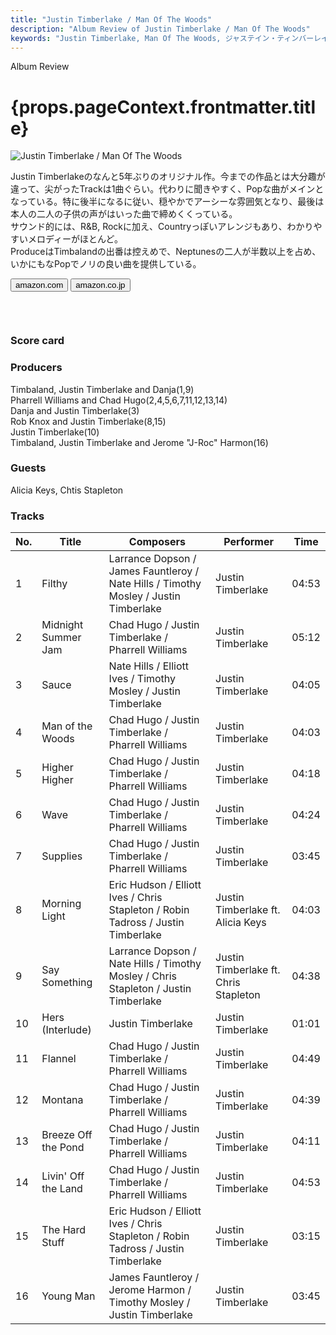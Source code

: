 ```yaml
---
title: "Justin Timberlake / Man Of The Woods"
description: "Album Review of Justin Timberlake / Man Of The Woods"
keywords: "Justin Timberlake, Man Of The Woods, ジャステイン・ティンバーレイク, マン・オブ・ザ・ウッズ"
---
```





<p className="largeP">Album Review</p>
<h1 className="h1--no--margin">{props.pageContext.frontmatter.title}</h1>

<Row  className="image-card-group">
	<Column colMd={3} colLg={4} noGutterMdLeft="">
       <ImageCard>

![Justin Timberlake / Man Of The Woods](../../images/cd/justin4L.jpg)

</ImageCard>
	</Column>
	<Column colMd={4} colLg={8} noGutterMdLeft="">
	<p>
	Justin Timberlakeのなんと5年ぶりのオリジナル作。今までの作品とは大分趣が違って、尖がったTrackは1曲ぐらい。代わりに聞きやすく、Popな曲がメインとなっている。特に後半になるに従い、穏やかでアーシーな雰囲気となり、最後は本人の二人の子供の声がはいった曲で締めくくっている。
	<br/>サウンド的には、R&B, Rockに加え、Countryっぽいアレンジもあり、わかりやすいメロディーがほとんど。
	<br/>ProduceはTimbalandの出番は控えめで、Neptunesの二人が半数以上を占め、いかにもなPopでノリの良い曲を提供している。
	</p>
	<div>
	  <Button className="button-right-mergin"  href="https://amzn.to/2Oaym2G" renderIcon={ArrowUpRight} size='sm' kind='primary'>
      amazon.com
    </Button>
    <Button className="button-right-mergin"  href="https://amzn.to/2W54KIp" renderIcon={ArrowUpRight} size='sm' kind='secondary'>
      amazon.co.jp
    </Button>
	</div>
	<a href="https://geo.music.apple.com/jp/album/man-of-the-woods/1330759954?mt=1&app=music&ls=1&at=11lcug" style="display:inline-block;overflow:hidden;background:url(https://linkmaker.itunes.apple.com/ja-jp/lockup.svg?releaseDate=2018-02-02&kind=album&bubble=apple_music&style=mono-black) no-repeat;width:180px;height:45px;"></a>
	</Column>
</Row>
<Row >
	<Column colMd={4} colLg={4} noGutterMdLeft="">
<div>
  <h3>Score card</h3>
	<SliderJS1 value="5" />
  <SliderJS2 value="2" />
	<SliderJS3 value="1" />
  <SliderJS4 value="9" />
</div>
</Column>
<Column colMd={8} colLg={8} noGutterMdLeft="">
<div>
<h3>Producers</h3>
<p>
	Timbaland, Justin Timberlake and Danja(1,9)
	<br/>Pharrell Williams and Chad Hugo(2,4,5,6,7,11,12,13,14)
	<br/>Danja and Justin Timberlake(3)
	<br/>Rob Knox and Justin Timberlake(8,15)
	<br/>Justin Timberlake(10)
	<br/>Timbaland, Justin Timberlake and Jerome "J-Roc" Harmon(16)
</p>
<h3>Guests</h3>
<p>
	Alicia Keys, Chtis Stapleton
</p>
</div>
</Column>
</Row>

<h3>Tracks</h3>

| No. | Title               | Composers                                                                            | Performer                             | Time  |
| --- | ------------------- | ------------------------------------------------------------------------------------ | ------------------------------------- | ----- |
| 1   | Filthy              | Larrance Dopson / James Fauntleroy / Nate Hills / Timothy Mosley / Justin Timberlake | Justin Timberlake                     | 04:53 |
| 2   | Midnight Summer Jam | Chad Hugo / Justin Timberlake / Pharrell Williams                                    | Justin Timberlake                     | 05:12 |
| 3   | Sauce               | Nate Hills / Elliott Ives / Timothy Mosley / Justin Timberlake                       | Justin Timberlake                     | 04:05 |
| 4   | Man of the Woods    | Chad Hugo / Justin Timberlake / Pharrell Williams                                    | Justin Timberlake                     | 04:03 |
| 5   | Higher Higher       | Chad Hugo / Justin Timberlake / Pharrell Williams                                    | Justin Timberlake                     | 04:18 |
| 6   | Wave                | Chad Hugo / Justin Timberlake / Pharrell Williams                                    | Justin Timberlake                     | 04:24 |
| 7   | Supplies            | Chad Hugo / Justin Timberlake / Pharrell Williams                                    | Justin Timberlake                     | 03:45 |
| 8   | Morning Light       | Eric Hudson / Elliott Ives / Chris Stapleton / Robin Tadross / Justin Timberlake     | Justin Timberlake ft. Alicia Keys     | 04:03 |
| 9   | Say Something       | Larrance Dopson / Nate Hills / Timothy Mosley / Chris Stapleton / Justin Timberlake  | Justin Timberlake ft. Chris Stapleton | 04:38 |
| 10  | Hers (Interlude)    | Justin Timberlake                                                                    | Justin Timberlake                     | 01:01 |
| 11  | Flannel             | Chad Hugo / Justin Timberlake / Pharrell Williams                                    | Justin Timberlake                     | 04:49 |
| 12  | Montana             | Chad Hugo / Justin Timberlake / Pharrell Williams                                    | Justin Timberlake                     | 04:39 |
| 13  | Breeze Off the Pond | Chad Hugo / Justin Timberlake / Pharrell Williams                                    | Justin Timberlake                     | 04:11 |
| 14  | Livin' Off the Land | Chad Hugo / Justin Timberlake / Pharrell Williams                                    | Justin Timberlake                     | 04:53 |
| 15  | The Hard Stuff      | Eric Hudson / Elliott Ives / Chris Stapleton / Robin Tadross / Justin Timberlake     | Justin Timberlake                     | 03:15 |
| 16  | Young Man           | James Fauntleroy / Jerome Harmon / Timothy Mosley / Justin Timberlake                | Justin Timberlake                     | 03:45 |
